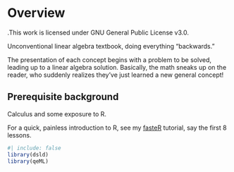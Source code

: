 
# Overview {.unnumbered}

[.This work is licensed under 
GNU General Public License v3.0.]{.column-margin}

Unconventional linear algebra textbook, doing everything "backwards." 

The presentation of each concept begins with a problem to be solved,
leading up to a linear algebra solution. Basically, the math sneaks up
on the reader, who suddenly realizes they've just learned a new general
concept!

## Prerequisite background

Calculus and some exposure to R. 

For a quick, painless introduction to R, see my
[fasteR](https://github.com/matloff/fasteR) tutorial, say the first 8
lessons.

```r
#| include: false
library(dsld)
library(qeML)
```

